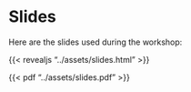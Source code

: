 # Slides {.unnumbered}

Here are the slides used during the workshop:

{{< revealjs "../assets/slides.html" >}}

{{< pdf "../assets/slides.pdf" >}}